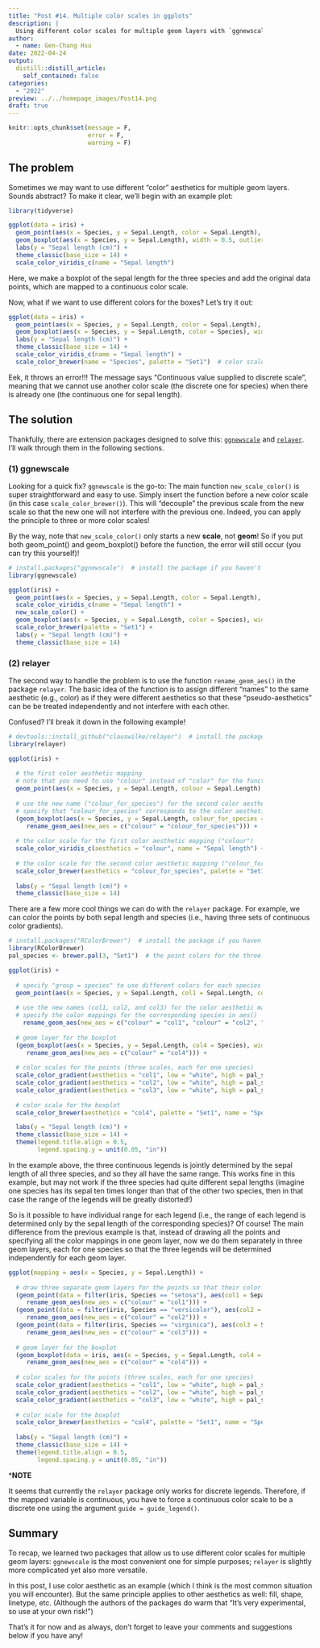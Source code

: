 ```yaml
---
title: "Post #14. Multiple color scales in ggplots"
description: |
  Using different color scales for multiple geom layers with `ggnewscale` and `relayer`
author:
  - name: Gen-Chang Hsu
date: 2022-04-24
output:
  distill::distill_article:
    self_contained: false
categories:
  - "2022"
preview: ../../homepage_images/Post14.png 
draft: true
---
```


<!-- Webpage style -->
<style>
d-article a {
    color: #2780e3 !important;
    border-bottom: none !important;
}

d-article a:hover {
    color: #2780e3 !important;
    border-bottom: 2px solid !important;
}

d-byline {
    margin-left: -10% !important;
}

d-title {
    margin-left: -10%;
}

d-title h1{
    font-size: 45px;
    width: 130%;
}

d-article {
    margin-left: -10%;
}

p {
    width: 120%;
}

d-article h2 {
    width: 120%;
}

d-article h3 {
  width: 120%;
  font-size: 28px;
}

div.article-footer{
    width: 120%;
}

d-article div.sourceCode { 
    width: 120% !important;
}

d-article pre { 
    width: 120% !important;
}

div.l-body {
    width: 120% !important;
}

div.l-body img {
    margin-right: 20% !important;
}

</style>

```r
knitr::opts_chunk$set(message = F, 
                      error = F, 
                      warning = F)

```

<!-- Start of the article -->

## The problem

Sometimes we may want to use different "color" aesthetics for multiple geom layers. Sounds abstract? To make it clear, we'll begin with an example plot:

```r
library(tidyverse)

ggplot(data = iris) + 
  geom_point(aes(x = Species, y = Sepal.Length, color = Sepal.Length), position = position_jitter(width = 0.1)) + 
  geom_boxplot(aes(x = Species, y = Sepal.Length), width = 0.5, outlier.color = NA, fill = NA) + 
  labs(y = "Sepal length (cm)") + 
  theme_classic(base_size = 14) + 
  scale_color_viridis_c(name = "Sepal length")

```
Here, we make a boxplot of the sepal length for the three species and add the original data points, which are mapped to a continuous color scale.

Now, what if we want to use different colors for the boxes? Let's try it out:

```r
ggplot(data = iris) + 
  geom_point(aes(x = Species, y = Sepal.Length, color = Sepal.Length), position = position_jitter(width = 0.1)) + 
  geom_boxplot(aes(x = Species, y = Sepal.Length, color = Species), width = 0.5, outlier.color = NA, fill = NA) +  # map species to color
  labs(y = "Sepal length (cm)") + 
  theme_classic(base_size = 14) + 
  scale_color_viridis_c(name = "Sepal length") + 
  scale_color_brewer(name = "Species", palette = "Set1")  # color scale for species

```

Eek, it throws an error!!! The message says "Continuous value supplied to discrete scale", meaning that we cannot use another color scale (the discrete one for species) when there is already one (the continuous one for sepal length). 


## The solution

Thankfully, there are extension packages designed to solve this: [`ggnewscale`](https://eliocamp.github.io/ggnewscale/) and [`relayer`](https://github.com/clauswilke/relayer). I'll walk through them in the following sections. 

### (1) ggnewscale

Looking for a quick fix? `ggnewscale` is the go-to: The main function `new_scale_color()` is super straightforward and easy to use. Simply insert the function before a new color scale (in this case `scale_color_brewer()`). This will "decouple" the previous scale from the new scale so that the new one will not interfere with the previous one. Indeed, you can apply the principle to three or more color scales! 

By the way, note that `new_scale_color()` only starts a new **scale**, not **geom**! So if you put both geom_point() and geom_boxplot() before the function, the error will still occur (you can try this yourself)!

```r
# install.packages("ggnewscale")  # install the package if you haven't
library(ggnewscale)

ggplot(iris) + 
  geom_point(aes(x = Species, y = Sepal.Length, color = Sepal.Length), position = position_jitter(width = 0.1)) + 
  scale_color_viridis_c(name = "Sepal length") + 
  new_scale_color() +
  geom_boxplot(aes(x = Species, y = Sepal.Length, color = Species), width = 0.5, outlier.color = NA, fill = NA) + 
  scale_color_brewer(palette = "Set1") + 
  labs(y = "Sepal length (cm)") + 
  theme_classic(base_size = 14)

```

### (2) relayer

The second way to handlie the problem is to use the function `rename_geom_aes()` in the package `relayer`. The basic idea of the function is to assign different "names" to the same aesthetic (e.g., color) as if they were different aesthetics so that these "pseudo-aesthetics" can be be treated independently and not interfere with each other. 

Confused? I'll break it down in the following example! 

```r
# devtools::install_github("clauswilke/relayer")  # install the package if you haven't
library(relayer)

ggplot(iris) +
  
  # the first color aesthetic mapping 
  # note that you need to use "colour" instead of "color" for the function to work!
  geom_point(aes(x = Species, y = Sepal.Length, colour = Sepal.Length), position = position_jitter(width = 0.1)) +
  
  # use the new name ("colour_for_species") for the second color aesthetic mapping
  # specify that "colour_for_species" corresponds to the color aesthetic in rename_geom_aes()
  (geom_boxplot(aes(x = Species, y = Sepal.Length, colour_for_species = Species), width = 0.5, outlier.color = NA, fill = NA) %>% 
     rename_geom_aes(new_aes = c("colour" = "colour_for_species"))) + 
  
  # the color scale for the first color aesthetic mapping ("colour")
  scale_color_viridis_c(aesthetics = "colour", name = "Sepal length") + 
  
  # the color scale for the second color aesthetic mapping ("colour_for_species")
  scale_color_brewer(aesthetics = "colour_for_species", palette = "Set1", name = "Species") +
  
  labs(y = "Sepal length (cm)") + 
  theme_classic(base_size = 14)

```

There are a few more cool things we can do with the `relayer` package. For example, we can color the points by both sepal length and species (i.e., having three sets of continuous color gradients).    

```r
# install.packages("RColorBrewer")  # install the package if you haven't
library(RColorBrewer)  
pal_species <- brewer.pal(3, "Set1")  # the point colors for the three species

ggplot(iris) +
  
  # specify "group = species" to use different colors for each species
  geom_point(aes(x = Species, y = Sepal.Length, col1 = Sepal.Length, col2 = Sepal.Length, col3 = Sepal.Length, group = Species), position = position_jitter(width = 0.1)) %>%
  
  # use the new names (col1, col2, and col3) for the color aesthetic mappings
  # specify the color mappings for the corresponding species in aes() 
    rename_geom_aes(new_aes = c("colour" = "col1", "colour" = "col2", "colour" = "col3"), aes(colour = case_when(group == 1 ~ col1, group == 2 ~ col2, group == 3 ~ col3))) +
  
  # geom layer for the boxplot
  (geom_boxplot(aes(x = Species, y = Sepal.Length, col4 = Species), width = 0.5, outlier.color = NA, fill = NA) %>% 
     rename_geom_aes(new_aes = c("colour" = "col4"))) + 
  
  # color scales for the points (three scales, each for one species)
  scale_color_gradient(aesthetics = "col1", low = "white", high = pal_species[1], name = "setosa", guide = guide_legend(order = 1, direction = "horizontal", title.position = "top", keywidth = unit(0.05, "in"))) +
  scale_color_gradient(aesthetics = "col2", low = "white", high = pal_species[2], name = "versicolor", guide = guide_legend(order = 2, direction = "horizontal", title.position = "top", keywidth = unit(0.05, "in"))) +
  scale_color_gradient(aesthetics = "col3", low = "white", high = pal_species[3], name = "virginica", guide = guide_legend(order = 3, direction = "horizontal", title.position = "top", keywidth = unit(0.05, "in"))) +
  
  # color scale for the boxplot
  scale_color_brewer(aesthetics = "col4", palette = "Set1", name = "Species", guide = guide_legend(order = 4, direction = "vertical")) + 

  labs(y = "Sepal length (cm)") + 
  theme_classic(base_size = 14) + 
  theme(legend.title.align = 0.5,
        legend.spacing.y = unit(0.05, "in"))

```

In the example above, the three continuous legends is jointly determined by the sepal length of all three species, and so they all have the same range. This works fine in this example, but may not work if the three species had quite different sepal lengths (imagine one species has its sepal ten times longer than that of the other two species, then in that case the range of the legends will be greatly distorted!)

So is it possible to have individual range for each legend (i.e., the range of each legend is determined only by the sepal length of the corresponding species)? Of course! The main difference from the previous example is that, instead of drawing all the points and specifying all the color mappings in one geom layer, now we do them separately in three geom layers, each for one species so that the three legends will be determined independently for each geom layer.

```r
ggplot(mapping = aes(x = Species, y = Sepal.Length)) +
  
  # draw three separate geom layers for the points so that their color aesthetic mappings are independent of each other
  (geom_point(data = filter(iris, Species == "setosa"), aes(col1 = Sepal.Width), position = position_jitter(width = 0.1)) %>% 
     rename_geom_aes(new_aes = c("colour" = "col1"))) +
  (geom_point(data = filter(iris, Species == "versicolor"), aes(col2 = Sepal.Width), position = position_jitter(width = 0.1)) %>% 
     rename_geom_aes(new_aes = c("colour" = "col2"))) +
  (geom_point(data = filter(iris, Species == "virginica"), aes(col3 = Sepal.Width), position = position_jitter(width = 0.1)) %>% 
     rename_geom_aes(new_aes = c("colour" = "col3"))) +
  
  # geom layer for the boxplot
  (geom_boxplot(data = iris, aes(x = Species, y = Sepal.Length, col4 = Species), width = 0.5, outlier.color = NA, fill = NA) %>%
     rename_geom_aes(new_aes = c("colour" = "col4"))) +
  
  # color scales for the points (three scales, each for one species)
  scale_color_gradient(aesthetics = "col1", low = "white", high = pal_species[1], name = "setosa", guide = guide_legend(order = 1, direction = "horizontal", title.position = "top", keywidth = unit(0.05, "in"))) +
  scale_color_gradient(aesthetics = "col2", low = "white", high = pal_species[2], name = "versicolor", guide = guide_legend(order = 2, direction = "horizontal", title.position = "top", keywidth = unit(0.05, "in"))) +
  scale_color_gradient(aesthetics = "col3", low = "white", high = pal_species[3], name = "virginica", guide = guide_legend(order = 3, direction = "horizontal", title.position = "top", keywidth = unit(0.05, "in"))) +
  
  # color scale for the boxplot
  scale_color_brewer(aesthetics = "col4", palette = "Set1", name = "Species", guide = guide_legend(order = 4, direction = "vertical")) +
  
  labs(y = "Sepal length (cm)") + 
  theme_classic(base_size = 14) + 
  theme(legend.title.align = 0.5,
        legend.spacing.y = unit(0.05, "in"))

```
***NOTE**

It seems that currently the `relayer` package only works for discrete legends. Therefore, if the mapped variable is continuous, you have to force a continuous color scale to be a discrete one using the argument `guide = guide_legend()`.


## Summary

To recap, we learned two packages that allow us to use different color scales for multiple geom layers: `ggnewscale` is the most convenient one for simple purposes; `relayer` is slightly more complicated yet also more versatile.

In this post, I use color aesthetic as an example (which I think is the most common situation you will encounter). But the same principle applies to other aesthetics as well: fill, shape, linetype, etc. (Although the authors of the packages do warm that "It’s very experimental, so use at your own risk!")

That's it for now and as always, don't forget to leave your comments and suggestions below if you have any!










